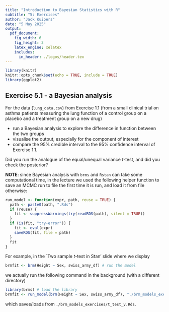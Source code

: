 ```yaml
---
title: "Introduction to Bayesian Statistics with R"
subtitle: "5: Exercises"
author: "Jack Kuipers"
date: "5 May 2025"
output:
  pdf_document:
    fig_width: 6
    fig_height: 3
    latex_engine: xelatex
    includes:
      in_header: ./logos/header.tex
---
```


```r
library(knitr)
knitr::opts_chunk$set(echo = TRUE, include = TRUE)
library(ggplot2)
```

## Exercise 5.1 - a Bayesian analysis

For the data (`lung_data.csv`) from Exercise 1.1 (from a small clinical trial on asthma patients measuring the lung function of a control group on a placebo and a treatment group on a new drug)

* run a Bayesian analysis to explore the difference in function between the two groups
* visualise the output, especially for the component of interest
* compare the 95% credible interval to the 95% confidence interval of Exercise 1.1.

Did you run the analogue of the equal/unequal variance $t$-test, and did you check the posterior?


**NOTE**: since Bayesian analysis with `brms` and `Rstan` can take some computational time, in the lecture we used the following helper function to save an MCMC run to file the first time it is run, and load it from file otherwise:

```r
run_model <- function(expr, path, reuse = TRUE) {
  path <- paste0(path, ".Rds")
  if (reuse) {
    fit <- suppressWarnings(try(readRDS(path), silent = TRUE))
  }
  if (is(fit, "try-error")) {
    fit <- eval(expr)
    saveRDS(fit, file = path)
  }
  fit
}
```

For example, in the `Two sample $t$-test in Stan' slide where we display 

```r
brmfit <- brm(Height ~ Sex, swiss_army_df) # run the model
```

we actually run the following command in the background (with a different directory)

```r
library(brms) # load the library
brmfit <- run_model(brm(Height ~ Sex, swiss_army_df), "./brm_models_exercises/t_test_v") 
```

which saves/loads from `./brm_models_exercises/t_test_v.Rds`.
